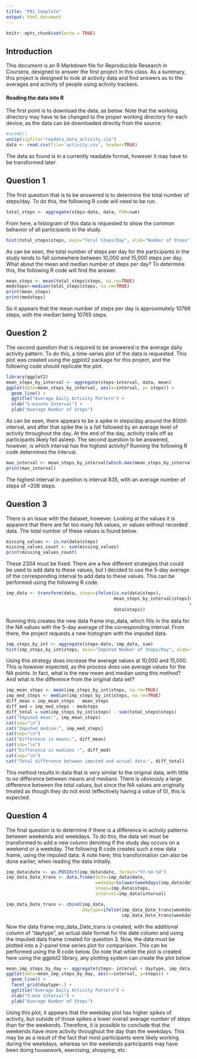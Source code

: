 ---
title: "PA1_template"
output: html_document
---

```{r setup, include=FALSE}
knitr::opts_chunk$set(echo = TRUE)
```
## Introduction
This document is an R Markdown file for Reproducible Research in Coursera, designed to answer the first project in this class.  As a summary, this project is designed to look at activity data and find answers as to the averages and activity of people using activity trackers.  

#### Reading the data into R
The first point is to download the data, as below.  Note that the working directory may have to be changed to the proper working directory for each device, as the data can be downloaded directly from the source.

```{r reading the data, echo=TRUE}
#setWD()
unzip(zipfile="repdata_data_activity.zip") 
data <- read.csv(file='activity.csv', header=TRUE)
```

The data as found is in a currently readable format, however it may have to be transformed later.

## Question 1
The first question that is to be answered is to determine the total number of steps/day.  To do this, the following R code will need to be run.
```{r total data q1, echo=TRUE}
total_steps <- aggregate(steps~date, data, FUN=sum)
```
From here, a histogram of this data is requested to show the common behavior of all participants in the study.

```{r histogram q1, echo=TRUE}
hist(total_steps$steps, main="Total Steps/Day", xlab="Number of Steps")
```

As can be seen, the total number of steps per day for the participants in the study tends to fall somewhere between 10,000 and 15,000 steps per day.  What about the mean and median number of steps per day?  To determine this, the following R code will find the answer.
```{r mean/median q1, echo=TRUE}
mean_steps <- mean(total_steps$steps, na.rm=TRUE)
medsteps<-median(total_steps$steps, na.rm=TRUE)
print(mean_steps)
print(medsteps)
```

So it appears that the mean number of steps per day is approximately 10766 steps, with the median being 10765 steps.

## Question 2

The second question that is required to be answered is the average daily activity pattern.  To do this, a time-series plot of the data is requested.  This plot was created using the ggplot2 package for this project, and the following code should replicate the plot.
```{r time series plot q2, echo=TRUE}
library(ggplot2)
mean_steps_by_interval <- aggregate(steps~interval, data, mean)
ggplot(data=mean_steps_by_interval, aes(x=interval, y= steps)) +
  geom_line() +
  ggtitle("Average Daily Activity Pattern") +
  xlab("5-minute Interval") +
  ylab("Average Number of Steps")
```

As can be seen, there appears to be a spike in steps/day around the 800th interval, and after that spike the is a fall followed by an average level of activity throughout the day.  At the end of the day, activity trails off as participants likely fell asleep.  The second question to be answered, however, is which interval has the highest activity?  Running the following R code determines the interval.
```{r highest activity interval, echo=TRUE}
max_interval <- mean_steps_by_interval[which.max(mean_steps_by_interval$steps),]
print(max_interval)
```

The highest interval in question is interval 835, with an average number of steps of ~206 steps.

## Question 3
There is an issue with the dataset, however.  Looking at the values it is apparent that there are far too many NA values, or values without recorded data.  The total number of these values is found below.
```{r na count, echo=TRUE}
missing_values <- is.na(data$steps)
missing_values_count <- sum(missing_values)
print(missing_values_count)
```

These 2304 must be fixed.  There are a few different strategies that could be used to add data to these values, but I decided to use the 5-day average of the corresponding interval to add data to these values.  This can be performed using the following R code.
```{r imputing the data, echo=TRUE}
imp_data <- transform(data, steps=ifelse(is.na(data$steps),
                                         mean_steps_by_interval$steps[match(data$interval, 
                                                                      mean_steps_by_interval$interval)],
                                         data$steps))
```

Running this creates the new data frame imp_data, which fills in the data for the NA values with the 5-day average of the corresponding interval.  From there, the project requests a new histogram with the imputed data.
```{r histogram q3, echo=TRUE}
imp_steps_by_int <- aggregate(steps~date, imp_data, sum)
hist(imp_steps_by_int$steps, main="Imputed Number of Steps/Day", xlab="Number of Steps")
```

Using this strategy does increase the average values at 10,000 and 15,000. This is however expected, as the process does use average values for the NA points.  In fact, what is the new mean and median using this method?  And what is the difference from the original data set?
```{r imputed average, echo=TRUE}
imp_mean_steps <- mean(imp_steps_by_int$steps, na.rm=TRUE)
imp_med_steps <- median(imp_steps_by_int$steps, na.rm=TRUE)
diff_mean = imp_mean_steps - mean_steps
diff_med = imp_med_steps - medsteps
diff_total = sum(imp_steps_by_int$steps) - sum(total_steps$steps)
cat("Imputed mean:", imp_mean_steps)
cat(sep="\n")
cat("Imputed median:", imp_med_steps)
cat(sep="\n")
cat("Difference in means:", diff_mean)
cat(sep="\n")
cat("Difference in medians :", diff_med)
cat(sep="\n")
cat("Total difference between imputed and actual data:", diff_total)
```

This method results in data that is very similar to the original data, with little to no difference between means and medians.  There is obviously a large difference between the total values, but since the NA values are originally treated as though they do not exist (effectively having a value of 0), this is expected.

## Question 4

The final question is to determine if there is a difference in activity patterns between weekends and weekdays.  To do this, the data set must be transformed to add a new column denoting if the study day occurs on a weekend or a weekday.  The following R code creates such a new data frame, using the imputed data.  A note here; this transformation can also be done earlier, when reading the data initially.
```{r transforming the data frame, echo=TRUE}
imp_data$date <- as.POSIXct(imp_data$date, format="%Y-%m-%d")
imp_data_Date_trans <- data.frame(date=imp_data$date,
                                  weekday=tolower(weekdays(imp_data$date)),
                                  steps=imp_data$steps,
                                  interval=imp_data$interval)

imp_data_Date_trans <- cbind(imp_data,
                             daytype=ifelse(imp_data_Date_trans$weekday =="saturday"|
                                            imp_data_Date_trans$weekday=="sunday", "weekend", "weekday"))
```

Now the data frame imp_data_Date_trans is created, with the additional column of "daytype", an actual date format for the date column and using the imputed data frame created for question 3.  Now, the data must be plotted into a 2-panel time series plot for comparision.  This can be performed using the R code below.  Do note that while the plot is created here using the ggplot2 library, any plotting system can create the plot below
```{r 2-panel time series plot, echo=TRUE}
mean_imp_steps_by_day <- aggregate(steps~ interval + daytype, imp_data_Date_trans, mean)
ggplot(data=mean_imp_steps_by_day, aes(x=interval, y=steps)) +
  geom_line() +
  facet_grid(daytype~.) +
  ggtitle("Average Daily Activity Pattern") +
  xlab("5-min Interval") +
  ylab("Average Number of Steps")
```
Using this plot, it appears that the weekday plot has higher spikes of activity, but outside of those spikes a lower overall average number of steps than for the weekends.  Therefore, it is possible to conclude that the weekends have more activity throughout the day than the weekdays.  This may be as a result of the fact that most participants were likely working during the weekdays, whereas on the weekends participants may have been doing housework, exercising, shopping, etc.